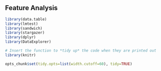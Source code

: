 ## Feature Analysis

```r
library(data.table)
library(lmtest)
library(sandwich)
library(stargazer)
library(dplyr)
library(DataExplorer)

# Insert the function to *tidy up* the code when they are printed out	
library(knitr)

opts_chunk$set(tidy.opts=list(width.cutoff=60), tidy=TRUE)
``` 

